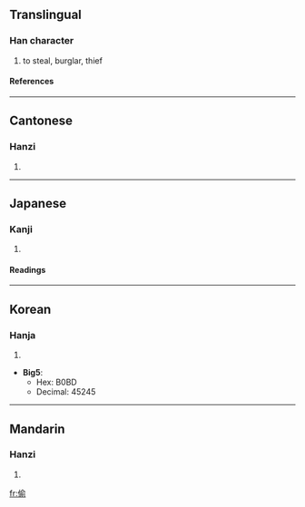 {{see|偸}}

==Translingual==
===Han character===
{{Han char|rad=人|as=09|sn=11|four=2822<sub>1</sub>|canj=人人一弓 (OOMN)}}
# to steal, burglar, thief
====References====
{{Han ref|kx=0112.030|dj=0239.020|hdz=10193.020|uh=5077|ud=20599}}
----
==Cantonese==
===Hanzi===
{{yue-hanzi|jyut=|y=tau1}}
# {{defn|Cantonese}}
----
==Japanese==
===Kanji===
{{ja-kanji|grade=|rs=人09}}
# {{defn|Japanese}}
====Readings====
{{ja-readings|on=[[ちゅう]] (chū), [[とう]] (tō)|kun=[[ぬすむ]] (nusumu)}}
----
==Korean==
===Hanja===
{{ko-hanja|hangeul=투|rv=tu|mr=t'u}}
# {{defn|Korean}}

* '''Big5''':
** Hex: B0BD
** Decimal: 45245
----
==Mandarin==
===Hanzi===
{{cmn-hanzi|pin=[[tōu]] (tou1)|wg=t'ou<sup>1</sup>}}
# {{defn|Mandarin}}

[[fr:偷]]
